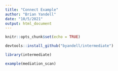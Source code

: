 ```yaml
---
title: "Connect Example"
author: "Brian Yandell"
date: "10/5/2021"
output: html_document
---
```


```r
knitr::opts_chunk$set(echo = TRUE)
```

```r
devtools::install_github("byandell/intermediate")
```

```r
library(intermediate)
```

```r
example(mediation_scan)
```



